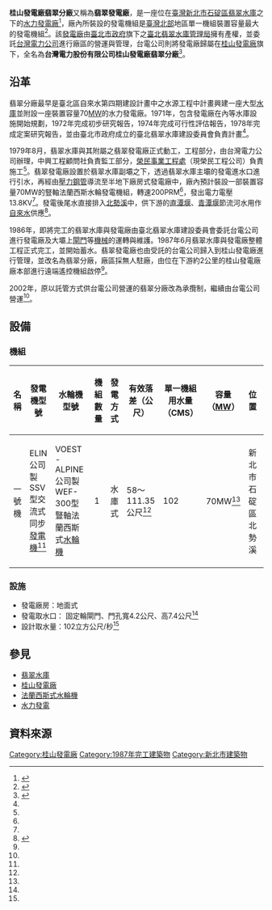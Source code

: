 {{Infobox power station 
| name               = 桂山發電廠翡翠分廠<br>（翡翠發電廠）
| official_name      = 台灣電力股份有限公司桂山發電廠翡翠分廠
| image              = Fei_Cuei_Reservoir_and_Fei_Cuei_Power_Plant.jpg
| image_size         = 300px
| image_caption      = 右下角之建築即為桂山發電廠翡翠分廠
| image_alt          = 
| location_map       = Taiwan
| location_map_width = 
| location_map_text  = 
| lat_d     = 24
| lat_m     = 54
| lat_s     = 34.0
| lat_NS    = N
| long_d    = 121
| long_m    = 34
| long_s    = 38.0
| long_EW   = E
| coordinates_type   = type:landmark
| coordinates_display= inline,title
| coordinates_ref    = 
| country            = {{ROC-TW}}
| locale             = [[新北市|新北市]][[石碇區|石碇區]]
| status             = O
| construction_began = 1979年8月
| commissioned       = 1987年6月
| licence_expires    = 
| decommissioned     = 
| cost               = 114億5464萬5,647元[[新臺幣|新臺幣]]<ref name="翡翠水庫">{{cite web|language=zh-tw|url=http://www.water.tku.edu.tw/mapdata/%E7%BF%A1%E7%BF%A0%E6%B0%B4%E5%BA%AB.htm|title=翡翠水庫|author=|publisher=淡江大學水資源管理與政策研究中心|date=|accessdate=2016-02-08|archive-url=https://web.archive.org/web/20170114120336/http://www.water.tku.edu.tw/mapdata/%E7%BF%A1%E7%BF%A0%E6%B0%B4%E5%BA%AB.htm|archive-date=2017-01-14|dead-url=yes}}</ref>
| owner              = [[臺北翡翠水庫管理局|臺北翡翠水庫管理局]]
| operator           = [[台灣電力公司|台灣電力公司]][[桂山發電廠|桂山發電廠]]
| developer          = [[台灣電力公司|台灣電力公司]]
| constructor        = [[榮民事業工程處|榮民事業工程處]]
| generate_electricity_type       = [[水庫式水力發電|水庫式水力發電]]
| water_intake_from               = 北勢溪（[[淡水河|淡水河]]支流）
| hydroelectricity_generator_type = {{AUT}}ELIN公司製SSV型交流式同步[[發電機|發電機]]
| water_turbine_manu_other        = {{AUT}}VOEST-ALPINE公司製WEF-300型豎軸[[法蘭西斯式水輪機|法蘭西斯式水輪機]]
| factory_building_type           = 半地下式
| water_penstock                  = 一條
| water_hard                      = 有效落差58～111.35公尺
| water_consumption               = 單部：102CMS
| ps_electrical_capacity          = 70MW
| ps_annual_generation            = 2億3千400萬度<ref name="電力粉絲團">{{cite web|language=zh-tw|url=http://teachertpc.pixnet.net/blog/post/9959114-%E8%AA%8D%E8%AD%98%E6%96%B0%E5%BA%97%E6%A1%82%E5%B1%B1%E6%B0%B4%E5%8A%9B%E7%99%BC%E9%9B%BB%E5%BB%A0|title=台灣電力公司 電力粉絲團 認識新店桂山水力發電廠|author=|publisher=痞客邦|date=|accessdate=2016-02-08|archive-date=2016-08-17|archive-url=https://web.archive.org/web/20160817032510/http://teachertpc.pixnet.net/blog/post/9959114-%e8%aa%8d%e8%ad%98%e6%96%b0%e5%ba%97%e6%a1%82%e5%b1%b1%e6%b0%b4%e5%8a%9b%e7%99%bc%e9%9b%bb%e5%bb%a0|dead-url=no}}</ref>
}}

'''桂山發電廠翡翠分廠'''又稱為'''翡翠發電廠'''，是一座位在[[臺灣|臺灣]][[新北市|新北市]][[石碇區|石碇區]][[翡翠水庫|翡翠水庫]]之下的[[水力發電廠|水力發電廠]]<ref name="臺北翡翠水庫管理局">{{cite web|language=zh-tw|url=http://www.feitsui.gov.taipei/ct.asp?xItem=205357&ctNode=31482&mp=122011|title=翡翠發電廠|author=|publisher=臺北翡翠水庫管理局|date=|accessdate=2016-02-08|archive-date=2016-03-13|archive-url=https://web.archive.org/web/20160313110842/http://www.feitsui.gov.taipei/ct.asp?xItem=205357&ctNode=31482&mp=122011|dead-url=no}}</ref>，廠內所裝設的發電機組是[[臺灣北部|臺灣北部]]地區單一機組裝置容量最大的發電機組<ref name="翡翠電廠">{{cite web|language=zh-tw|url=http://dept.taipower.com.tw/yuan/yuan_95/yuan_pdf/95_2.pdf|title=考察歐洲水庫資源效能提升及減碳管理策略|author=陳秋種、符哲武、鄭龍壕|publisher=臺北翡翠水庫管理局|date=2014-09-05|accessdate=2016-02-08|archive-date=2016-03-04|archive-url=https://web.archive.org/web/20160304094428/http://dept.taipower.com.tw/yuan/yuan_95/yuan_pdf/95_2.pdf|dead-url=no}}</ref>。該[[發電廠|發電廠]]由[[臺北市政府|臺北市政府]]旗下之[[臺北翡翠水庫管理局|臺北翡翠水庫管理局]]擁有產權，並委託[[台灣電力公司|台灣電力公司]]進行廠區的營運與管理，台電公司則將發電廠歸屬在[[桂山發電廠|桂山發電廠]]旗下，全名為'''台灣電力股份有限公司桂山發電廠翡翠分廠'''<ref name="桂山發電廠">{{cite web|language=zh-tw|url=http://www.taipower.com.tw/UpFile/PowerDevFile/d236.pdf|title=桂山發電廠簡介|author=|publisher=台灣電力股份有限公司|date=|accessdate=2016-02-08|archive-date=2017-05-16|archive-url=https://web.archive.org/web/20170516195542/http://www.taipower.com.tw/UpFile/PowerDevFile/d236.pdf|dead-url=no}}</ref>。

== 沿革 ==
翡翠分廠最早是臺北區自來水第四期建設計畫中之水源工程中計畫興建一座大型[[水庫|水庫]]並附設一座裝置容量70[[MW|MW]]的水力發電廠。1971年，包含發電廠在內等水庫設施開始規劃，1972年完成初步研究報告，1974年完成可行性評估報告，1978年完成定案研究報告，並由臺北市政府成立的臺北翡翠水庫建設委員會負責計畫<ref name="翡翠水庫"/>。

1979年8月，翡翠水庫與其附屬之翡翠發電廠正式動工，工程部分，由台灣電力公司辦理，中興工程顧問社負責監工部分，[[榮民事業工程處|榮民事業工程處]]（現榮民工程公司）負責施工<ref name="翡翠水庫"/>。翡翠發電廠設置於翡翠水庫副壩之下，透過翡翠水庫主壩的發電進水口進行引水，再經由[[壓力鋼管|壓力鋼管]]導流至半地下廠房式發電廠中，廠內預計裝設一部裝置容量70MW的豎軸法蘭西斯水輪發電機組，轉速200PRM<ref name="桂山發電廠"/>，發出電力電壓13.8KV<ref name="電力粉絲團"/>。發電後尾水直接排入[[北勢溪_(新北市)|北勢溪]]中，供下游的[[直潭堰|直潭堰]]、[[青潭堰|青潭堰]]節流河水用作[[自來水|自來水]]供應<ref name="水電民生館">{{cite web|language=zh-tw|url=http://water.pcc.gov.tw/files/16-1005-1098.php|title=翡翠水庫|author=|publisher=行政院公共工程委員會水電民生館|date=|accessdate=2016-02-08}}{{dead link|date=2018年3月 |bot=InternetArchiveBot |fix-attempted=yes }}</ref>。

1986年，即將完工的翡翠水庫與發電廠由臺北翡翠水庫建設委員會委託台電公司進行發電廠及大壩上[[閘門|閘門]]等[[機械|機械]]的運轉與維護。1987年6月翡翠水庫與發電廠整體工程正式完工，並開始蓄水。翡翠發電廠也由受託的台電公司歸入到桂山發電廠進行管理，並改名為翡翠分廠，廠區採無人駐廠，由位在下游約2公里的桂山發電廠廠本部進行遠端遙控機組啟停<ref name="桂山發電廠"/>。

2002年，原以託管方式供台電公司營運的翡翠分廠改為承攬制，繼續由台電公司營運<ref name="桂山發電廠"/>。

== 設備 ==
=== 機組 ===
{| class="wikitable "
|-
! 名稱 !!  發電機型號 !! 水輪機型號 !! 機組數量 !! 發電方式 !! 有效落差（公尺） !! 單一機組用水量（CMS） !! 容量（[[MW|MW]]）!! 位置 !! 商轉日期 !! 狀態 
|- 
| 一號機 || {{AUT}}ELIN公司製SSV型交流式同步[[發電機|發電機]]<ref name="桂山發電廠"/> || {{AUT}}VOEST-ALPINE公司製<br>WEF-300型豎軸法蘭西斯式[[水輪機|水輪機]] || 1 || 水庫式 || 58～111.35公尺<ref name="桂山發電廠"/>  || 102 || 70MW<ref name="桂山發電廠"/>  || 新北市石碇區北勢溪 || 1986年8月28日 || 運轉中
|}

=== 設施 ===
* 發電廠房：地面式
* 發電取水口： 固定輪閘門、門孔寬4.2公尺、高7.4公尺<ref name="水電民生館"/>
* 設計取水量：102立方公尺/秒<ref name="水電民生館"/>

== 參見 ==
* [[翡翠水庫|翡翠水庫]]
* [[桂山發電廠|桂山發電廠]]
* [[法蘭西斯式水輪機|法蘭西斯式水輪機]]
* [[水力發電|水力發電]]

== 資料來源 ==
{{Reflist}}
{{桂山發電廠}}
{{台灣發電廠}}

[[Category:桂山發電廠|Category:桂山發電廠]]

[[Category:1987年完工建築物|Category:1987年完工建築物]]
[[Category:新北市建築物|Category:新北市建築物]]
